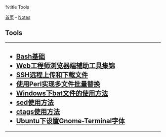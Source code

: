 %title Tools

[[../../index|首页]] - [[../index|Notes]]
==Tools==
----
<h2>
* [[bash_base|Bash基础]]
* [[web_chrome_help_tools|Web工程师浏览器端辅助工具集锦]]
* [[ssh_upload_download_files|SSH远程上传和下载文件]]
* [[perl_multifile_replace|使用Perl实现多文件批量替换]]
* [[windows_bat_usage|Windows下bat文件的使用方法]]
* [[sed_usage|sed使用方法]]
* [[ctags_usage|ctags使用方法]]
* [[ubuntu_gnome_terminal_font|Ubuntu下设置Gnome-Terminal字体]]
</h2>
----
